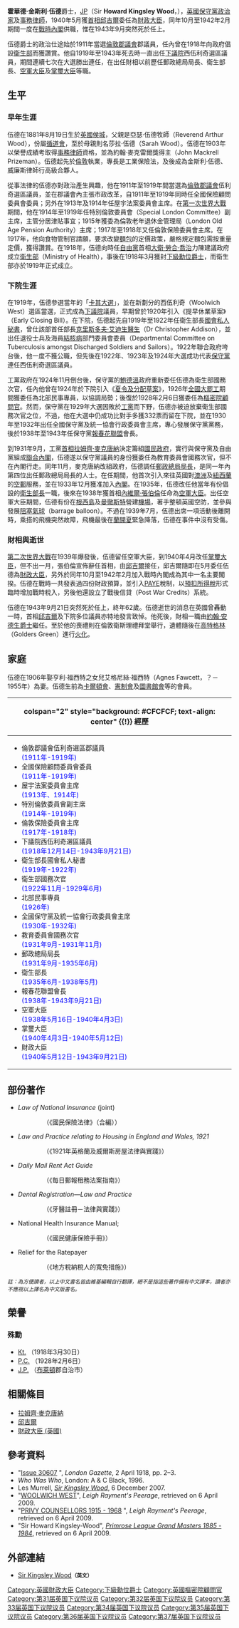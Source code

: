 {{NoteTA
|G1=PoliticiansUK
|G2=UK Places
}}
{{Infobox_ President
| name= 
| original_name = 金斯利·伍德爵士閣下<br />{{lang|en|The Right Hon. Sir Kingsley Wood}}
| image= Kingsley Wood cropped.jpg
| imagesize = 220px
| office2= [[英國財政大臣|財政大臣]]
| term_start2=1940年5月12日 
| term_end2=1943年9月21日
| predecessor2=[[約翰·奧爾斯布魯克·西蒙，第一代西蒙子爵|約翰·西蒙]]爵士
| successor2=[[約翰·安德生，第一代韋弗利子爵|約翰·安德生]]爵士
| birth_date=1881年8月19日
| birth_place= {{UK}}[[東約克郡|東約克郡]][[侯城_(英國)|侯城]]
| death_date= 1943年9月21日（62歲）
| death_place= {{UK}}[[倫敦|倫敦]]
| party= [[英國保守黨|英國保守黨]]
}}

'''霍華德·金斯利·伍德'''爵士，[[太平紳士|JP]]（Sir '''Howard Kingsley Wood'''，{{bd|1881年|8月19日|1943年|9月21日|catIdx=Wood, Kingsley}}），[[英國|英國]][[英國保守黨|保守黨]][[政治家|政治家]]及[[事務律師|事務律師]]，1940年5月獲[[英國首相|首相]][[邱吉爾|邱吉爾]]委任為[[英國財政大臣|財政大臣]]，同年10月至1942年2月期間一度在[[戰時內閣|戰時內閣]]供職，惟在1943年9月突然死於任上。

伍德爵士的政治仕途始於1911年當選[[倫敦郡議會|倫敦郡議會]]郡議員，任內曾在1918年向政府倡設[[衛生部_(英國)|衛生部]]而獲讚賞。他自1919年至1943年死去時一直出任[[英國下議院|下議院]]西伍利奇選區議員，期間連續七次在大選勝出連任，在出任財相以前歷任郵政總局局長、衛生部長、[[空軍大臣|空軍大臣]]及[[掌璽大臣|掌璽大臣]]等職。

==生平==
===早年生涯===
伍德在1881年8月19日生於[[英國|英國]][[侯城_(英國)|侯城]]，父親是亞瑟·伍德牧師（Reverend Arthur Wood），份屬[[循道會|循道會]]，至於母親則名莎拉·伍德（Sarah Wood）。伍德在1903年以榮譽成績考取得[[事務律師|事務律師]]資格，並為約翰·麥克雷爾獎得主（John Mackrell Prizeman）。伍德起先於[[倫敦|倫敦]]執業，專長是工業保險法，及後成為金斯利·伍德、威廉斯律師行高級合夥人。

從事法律的伍德亦對政治產生興趣，他在1911年至1919年間當選為[[倫敦郡議會|倫敦郡議會]]伍利奇選區議員，並在郡議會內主張市政改革，自1911年至1919年同時任全國保險顧問委員會委員；另外在1913年及1914年任屋宇法案委員會主席。在[[第一次世界大戰|第一次世界大戰]]期間，他在1914年至1919年任特別倫敦委員會（Special London Committee）副主席，主管分居津貼事宜；1915年獲委為倫敦老年退休金管理局（London Old Age Pension Authority）主席；1917年至1918年又任倫敦保險委員會主席。在1917年，他向食物管制官請願，要求改變[[麵包|麵包]]的定價政策，嚴格規定麵包需按重量定價，獲得讚賞。在1918年，伍德向時任[[英國自由黨|自由黨]]首相[[大衛·勞合·喬治|大衛·勞合·喬治]]力陳建議政府成立[[衛生部_(英國)|衛生部]]（Ministry of Health），事後在1918年3月獲封[[下級勳位爵士|下級勳位爵士]]，而衛生部亦於1919年正式成立。

===下院生涯===
在1919年，伍德參選當年的「[[1918年英國大選|卡其大選]]」，並在新劃分的西伍利奇（Woolwich West）選區當選，正式成為[[英國下議院|下議院]]議員，早期曾於1920年引入《提早休業草案》（Early Closing Bill）。在下院，伍德起先自1919年至1922年任衛生部長[[國會私人秘書|國會私人秘書]]，曾仕該部首任部長[[克里斯多夫·艾迪生，第一代艾迪生子爵|克里斯多夫·艾迪生醫生]]（Dr Christopher Addison），並出任退役士兵及海員[[結核病|結核病]]部門委員會委員（Departmental Committee on Tuberculosis amongst Discharged Soldiers and Sailors）。1922年聯合政府垮台後，他一度不獲公職，但先後在1922年、1923年及1924年大選成功代表[[英國保守黨|保守黨]]連任西伍利奇選區議員。

工黨政府在1924年11月倒台後，保守黨的[[斯坦利·鮑德溫|鮑德溫]]政府重新委任伍德為衛生部國務次官，任內他曾在1924年於下院引入《[[夏令及分配草案|夏令及分配草案]]》，1926年[[1926年英國大罷工|全國大罷工]]期間獲委任為北部民事專員，以協調局勢；後復於1928年2月6日獲委任為[[英國樞密院|樞密院顧問官]]。然而，保守黨在1929年大選因敗於[[英國工黨|工黨]]而下野，伍德亦被迫放棄衛生部國務次官之位，不過，他在大選中仍成功比對手多獲332票而留在下院，並在1930年至1932年出任全國保守黨及統一協會行政委員會主席，專心發展保守黨黨務，後於1938年至1943年任保守黨[[報春花聯盟|報春花聯盟]]會長。

到1931年9月，工黨[[英國首相|首相]][[拉姆齊·麥克唐納|拉姆齊·麥克唐納]]決定籌組[[國民政府_(英國)|國民政府]]，實行與保守黨及自由黨組成[[聯合政府|聯合內閣]]，伍德遂以保守黨議員的身份獲委任為教育委員會國務次官，但不在內閣行走。同年11月，麥克唐納改組政府，伍德調任[[英國郵政總局局長|郵政總局局長]]，是同一年內第四位出任郵政總局局長的人士。在任期間，他首次引入來往英國對[[澳洲|澳洲]]及[[紐西蘭|紐西蘭]]的[[空郵|空郵]]服務，並在1933年12月獲准加入[[英國內閣|內閣]]。在1935年，伍德改任他當年有份倡設的[[衛生部長_(英國)|衛生部長]]一職，後來在1938年獲首相[[內維爾·張伯倫|內維爾·張伯倫]]任命為[[空軍大臣|空軍大臣]]。出任空軍大臣期間，伍德有份在[[根西島|根西島]]及[[曼徹斯特|曼徹斯特]]營建[[機場|機場]]，著手整頓英國空防，並參與發展[[阻塞氣球|阻塞氣球]]（barrage balloon）。不過在1939年7月，伍德出席一項活動後離開時，乘搭的飛機突然故障，飛機最後在[[蘭開夏|蘭開夏]]緊急降落，伍德在事件中沒有受傷。

===財相與逝世===
[[第二次世界大戰|第二次世界大戰]]在1939年爆發後，伍德留任空軍大臣，到1940年4月改任[[掌璽大臣|掌璽大臣]]，但不出一月，張伯倫宣佈辭任首相，由[[邱吉爾|邱吉爾]]接任，邱吉爾隨即在5月委任伍德為[[英國財相|財政大臣]]，另外於同年10月至1942年2月加入戰時內閣成為其中一名主要閣揆。伍德在戰時一共發表過四份財政預算，並引入[[PAYE|PAYE]]稅制，以[[預扣所得稅|預扣所得稅]]形式臨時增加戰時稅入，另後他還設立了戰後信貸（Post War Credits）系統。

伍德在1943年9月21日突然死於任上，終年62歲。伍德逝世的消息在英國曾轟動一時，首相[[邱吉爾|邱吉爾]]及下院多位議員亦特地發言致悼。他死後，財相一職由[[約翰·安德生，第一代韋弗利子爵|約翰·安德生爵士]]繼任。至於他的喪禮則在倫敦衛斯理禮拜堂舉行，遺體隨後在[[高特格林|高特格林]]（Golders Green）進行[[火化|火化]]。

==家庭==
伍德在1906年娶亨利·福西特之女兒艾格尼絲·福西特（Agnes Fawcett，？－1955年）為妻。伍德生前為[[卡爾頓會|卡爾頓會]]、[[憲制會|憲制會]]及[[圖書館會|圖書館會]]等的會員。

<!-- 學經歷信息框開始 -->
{| class="infobox bordered" style="width: 17em; font-size: 90%; text-align: left; float:right;" cellpadding="3"
|-
! colspan="2" style="background: #CFCFCF; text-align: center" {{!}} 經歷
|-
| colspan="2" style="font-size: 90%" |<div style="text-align: left">
*倫敦郡議會伍利奇選區郡議員<br /><span style="color: blue;">(1911年-1919年)</span>
*全國保險顧問委員會委員<br /><span style="color: blue;">(1911年-1919年)</span>
*屋宇法案委員會主席<br /><span style="color: blue;">(1913年、1914年)</span>
*特別倫敦委員會副主席<br /><span style="color: blue;">(1914年-1919年)</span>
*倫敦保險委員會主席<br /><span style="color: blue;">(1917年-1918年)</span>
*下議院西伍利奇選區議員<br /><span style="color: blue;">(1918年12月14日-1943年9月21日)</span>
*衛生部長國會私人秘書<br /><span style="color: blue;">(1919年-1922年)</span>
*衛生部國務次官<br /><span style="color: blue;">(1922年11月-1929年6月)</span>
*北部民事專員<br /><span style="color: blue;">(1926年)</span>
*全國保守黨及統一協會行政委員會主席<br /><span style="color: blue;">(1930年-1932年)</span>
*教育委員會國務次官<br /><span style="color: blue;">(1931年9月-1931年11月)</span>
*郵政總局局長<br /><span style="color: blue;">(1931年9月-1935年6月)</span>
*衛生部長<br /><span style="color: blue;">(1935年6月-1938年5月)</span>
*報春花聯盟會長<br /><span style="color: blue;">(1938年-1943年9月21日)</span>
*空軍大臣<br /><span style="color: blue;">(1938年5月16日-1940年4月3日)</span>
*掌璽大臣<br /><span style="color: blue;">(1940年4月3日-1940年5月12日)</span>
*財政大臣<br /><span style="color: blue;">(1940年5月12日-1943年9月21日)</span>
</div>
|}

==部份著作==
* ''Law of National Insurance'' (joint)
::（《國民保險法律》（合編））
* ''Law and Practice relating to Housing in England and Wales, 1921''
::（《1921年英格蘭及威爾斯房屋法律與實踐》）
* ''Daily Mail Rent Act Guide''
::（《每日郵報租務法案指南》）
* ''Dental Registration—Law and Practice''
::（《牙醫註冊－法律與實踐》）
* National Health Insurance Manual;
::（《國民健康保險手冊》）
* Relief for the Ratepayer
::（《地方稅納稅人的寬免措施》）

<small>''註：為方便讀者，以上中文書名皆由維基編輯自行翻譯，絕不是指這些著作備有中文譯本，讀者亦不應視以上譯名為中文版書名。''</small>

==榮譽==
===殊勳===
* [[下級勳位爵士|Kt.]] （1918年3月30日）
* [[英國樞密院|P.C.]] （1928年2月6日）
* [[太平紳士|J.P.]] （[[布萊頓|布萊頓]]郡自治市）

==相關條目==
* [[拉姆齊·麥克唐納|拉姆齊·麥克唐納]]
* [[邱吉爾|邱吉爾]]
* [[財政大臣_(英國)|財政大臣 (英國)]]

==參考資料==
<div class="references-small">
* "[http://www.london-gazette.co.uk/issues/30607/pages/4026 Issue 30607] {{Wayback|url=http://www.london-gazette.co.uk/issues/30607/pages/4026 |date=20120502201230 }}", ''London Gazette'', 2 April 1918, pp. 2–3.
* ''Who Was Who'', London: A & C Black, 1996.
* Les Murrell, ''[https://web.archive.org/web/20080820233735/http://www.theelthamsociety.org.uk/articles/Sir_Kingsley_Wood.pdf Sir Kingsley Wood]'', 6 December 2007.
* "[https://web.archive.org/web/20101231174353/http://www.leighrayment.com/commons/Wcommons5.htm WOOLWICH WEST]", ''Leigh Rayment's Peerage'', retrieved on 6 April 2009.
* "[http://www.leighrayment.com/pcouncil/pcouncil3.htm PRIVY COUNSELLORS 1915 - 1968] {{Wayback|url=http://www.leighrayment.com/pcouncil/pcouncil3.htm |date=20080926113742 }}", ''Leigh Rayment's Peerage'', retrieved on 6 April 2009.
* "Sir Howard Kingsley-Wood", ''[https://web.archive.org/web/20081118104313/http://www.primrose-league.netfirms.com/masters_files/masters.html Primrose League Grand Masters 1885 - 1984]'', retrieved on 6 April 2009.
</div>

==外部連結==
* [https://web.archive.org/web/20080820233735/http://www.theelthamsociety.org.uk/articles/Sir_Kingsley_Wood.pdf Sir Kingsley Wood]<small>'''（英文）'''</small>

{{s-start}}
{{s-off}}
{{s-bef | before=[[威廉·奧姆斯比-戈爾，第四代哈勒赫男爵|威廉·奧姆斯比-戈爾爵士]]}}
{{s-ttl | title=[[英國郵政總局局長|郵政總局局長]] | years=1931年–1935年}}
{{s-aft | after=[[喬治·特賴恩，第一代特賴恩男爵|喬治·特賴恩]]}}
{{s-bef | before=[[愛德華·楊，第一代肯尼特男爵|愛德華·楊爵士]]}}
{{s-ttl | title=[[英國衛生部|衛生部長]] | years=1935年–1938年}}
{{s-aft | after=[[沃爾特·艾略特_(政治家)|沃爾特·艾略特]]}}
{{s-bef | before=[[菲力浦·坎利夫-李斯德，第一代斯維頓伯爵|斯維頓子爵]]}}
{{s-ttl | title=[[空軍大臣|空軍大臣]] | years=1938年–1940年}}
{{s-aft | after=[[塞繆爾·霍爾|塞繆爾·霍爾爵士]]}}
{{s-bef | before=[[塞繆爾·霍爾|塞繆爾·霍爾爵士]]}}
{{s-ttl | title=[[掌璽大臣|掌璽大臣]] | years=1940年}}
{{s-aft | after=[[艾德禮|艾德禮]]}}
{{s-bef | before=[[約翰·奧爾斯布魯克·西蒙，第一代西蒙子爵|約翰·西蒙爵士]]}}
{{s-ttl | title=[[英國財政大臣|財政大臣]] | years=1940年–1943年}}
{{s-aft | after=[[約翰·安德生，第一代韋弗利子爵|約翰·安德生爵士]]}}
{{end}}

{{英國財政大臣}}

{{DEFAULTSORT:Wood, Kingsley}}
[[Category:英國財政大臣|Category:英國財政大臣]]
[[Category:下級勳位爵士|Category:下級勳位爵士]]
[[Category:英國樞密院顧問官|Category:英國樞密院顧問官]]
[[Category:第31届英国下议院议员|Category:第31届英国下议院议员]]
[[Category:第32届英国下议院议员|Category:第32届英国下议院议员]]
[[Category:第33届英国下议院议员|Category:第33届英国下议院议员]]
[[Category:第34届英国下议院议员|Category:第34届英国下议院议员]]
[[Category:第35届英国下议院议员|Category:第35届英国下议院议员]]
[[Category:第36届英国下议院议员|Category:第36届英国下议院议员]]
[[Category:第37届英国下议院议员|Category:第37届英国下议院议员]]
